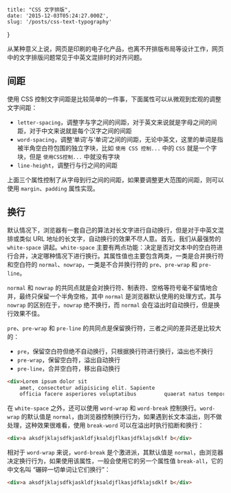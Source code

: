     title: "CSS 文字排版",
    date: '2015-12-03T05:24:27.000Z',
    slug: '/posts/css-text-typography'
}


从某种意义上说，网页是印刷的电子化产品，也离不开排版布局等设计工作，网页中的文字排版问题常见于中英文混排时的对齐问题。

## 间距

使用 CSS 控制文字间距是比较简单的一件事，下面属性可以从微观到宏观的调整文字间距：

- `letter-spacing`，调整字与字之间的间距，对于英文来说就是字母之间的间距，对于中文来说就是每个汉字之间的间距
- `word-spacing`，调整‘单词’与‘单词’之间的间距，无论中英文，这里的单词是指被半角空白符包围的独立字块，比如 `使用 CSS 控制...` 中的 `CSS` 就是一个字块，但是 `使用CSS控制...` 中就没有字块
- `line-height`，调整行与行之间的间距

上面三个属性控制了从字母到行之间的间距，如果要调整更大范围的间距，则可以使用 `margin`、`padding` 属性实现。

## 换行

默认情况下，浏览器有一套自己的算法对长文字进行自动换行，但是对于中英文混排或类似 URL 地址的长文字，自动换行的效果不尽人意。首先，我们从最强势的 `white-space` 讲起。`white-space` 主要有两点功能：决定是否对文本中的空白符进行合并，决定哪种情况下进行换行。其属性值也主要包含两类，一类是合并换行符和空白符的 `normal`、`nowrap`，一类是不合并换行符的 `pre`、`pre-wrap` 和 `pre-line`。

`normal` 和 `nowrap` 的共同点就是会对换行符、制表符、空格等符号毫不留情地合并，最终只保留一个半角空格，其中 `normal` 是浏览器默认使用的处理方式，其与 `nowrap` 的区别在于，`nowrap` 绝不换行，而 `normal` 会在溢出时自动换行，但是换行效果不佳。

`pre`、`pre-wrap` 和 `pre-line` 的共同点是保留换行符，三者之间的差异还是比较大的：

- `pre`，保留空白符但绝不自动换行，只根据换行符进行换行，溢出也不换行
- `pre-wrap`，保留空白符，溢出自动换行
- `pre-line`，合并空白符，移出自动换行

```html
<div>Lorem ipsum dolor sit
    amet, consectetur adipisicing elit. Sapiente
    officia facere asperiores voluptatibus         quaerat natus tempora</div>
```

在 `white-space` 之外，还可以使用 `word-wrap` 和 `word-break` 控制换行。`word-wrap` 的默认值是 `normal`，由浏览器控制换行行为，如果遇到长文本溢出，则不做处理，这种效果很难看，使用 `break-word` 可以在溢出时执行掐断和换行：

```html
<div>a aksdfjklajsdfkjaskldfjksaldjflkasjdfklajsdklf b</div>
```

相对于 `word-wrap` 来说，`word-break` 是个激进派，其默认值是 `normal`，由浏览器决定换行行为，如果使用该属性，一般会使用它的另一个属性值 `break-all`，它的中文名叫 “碾碎一切单词让它们换行”：

```html
<div>a aksdfjklajsdfkjaskldfjksaldjflkasjdfklajsdklf b</div>
```
